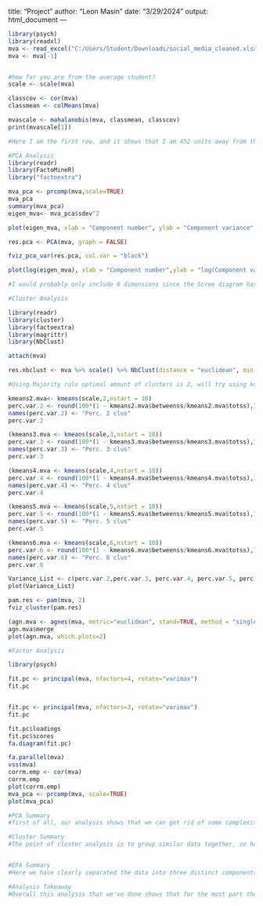 title: "Project"
author: "Leon Masin"
date: "3/29/2024"
output: html_document
---


```{r}
library(psych)
library(readxl)
mva <- read_excel("C:/Users/Student/Downloads/social_media_cleaned.xlsx")
mva <- mva[-1]


#how far you are from the average student?
scale <- scale(mva)

classcov <- cor(mva)
classmean <- colMeans(mva)

mvascale <- mahalanobis(mva, classmean, classcov)
print(mvascale[1])

#Here I am the first row, and it shows that I am 452 units away from the average student, this is probably because I consume far more OTT content then the rest of my class, because of my love of film and desire to work in the entertainment industry.

#PCA Analysis
library(readr)
library(FactoMineR)
library("factoextra")

mva_pca <- prcomp(mva,scale=TRUE)
mva_pca
summary(mva_pca)
eigen_mva<- mva_pca$sdev^2

plot(eigen_mva, xlab = "Component number", ylab = "Component variance", type = "l", main = "Scree diagram")

res.pca <- PCA(mva, graph = FALSE)

fviz_pca_var(res.pca, col.var = "black")

plot(log(eigen_mva), xlab = "Component number",ylab = "log(Component variance)", type="l",main = "Log(eigenvalue) diagram")

#I would probably only include 6 dimensions since the Scree diagram has an elbow at PC6 and cumulatively Pc1-6 include 89 percent of the variance 

#Cluster Analysis

library(readr)
library(cluster)
library(factoextra)
library(magrittr)
library(NbClust)

attach(mva)

res.nbclust <- mva %>% scale() %>% NbClust(distance = "euclidean", min.nc = 2, max.nc = 10, method = "complete", index ="all") 

#Using Majority rule optimal amount of clusters is 2, will try using kmeans to see difference visually between 2/3 clusters

kmeans2.mva<- kmeans(scale,2,nstart = 10)
perc.var.2 <- round(100*(1 - kmeans2.mva$betweenss/kmeans2.mva$totss),1)
names(perc.var.2) <- "Perc. 2 clus"
perc.var.2

(kmeans3.mva <- kmeans(scale,3,nstart = 10))
perc.var.3 <- round(100*(1 - kmeans3.mva$betweenss/kmeans3.mva$totss),1)
names(perc.var.3) <- "Perc. 3 clus"
perc.var.3

(kmeans4.mva <- kmeans(scale,4,nstart = 10))
perc.var.4 <- round(100*(1 - kmeans4.mva$betweenss/kmeans4.mva$totss),1)
names(perc.var.4) <- "Perc. 4 clus"
perc.var.4

(kmeans5.mva <- kmeans(scale,5,nstart = 10))
perc.var.5 <- round(100*(1 - kmeans5.mva$betweenss/kmeans5.mva$totss),1)
names(perc.var.5) <- "Perc. 5 clus"
perc.var.5

(kmeans6.mva <- kmeans(scale,6,nstart = 10))
perc.var.6 <- round(100*(1 - kmeans6.mva$betweenss/kmeans6.mva$totss),1)
names(perc.var.6) <- "Perc. 6 clus"
perc.var.6

Variance_List <- c(perc.var.2,perc.var.3, perc.var.4, perc.var.5, perc.var.6)
plot(Variance_List)

pam.res <- pam(mva, 2)
fviz_cluster(pam.res)

(agn.mva <- agnes(mva, metric="euclidean", stand=TRUE, method = "single"))
agn.mva$merge
plot(agn.mva, which.plots=2)

#Factor Analysis

library(psych)

fit.pc <- principal(mva, nfactors=4, rotate="varimax")
fit.pc


fit.pc <- principal(mva, nfactors=3, rotate="varimax")
fit.pc

fit.pc$loadings
fit.pc$scores
fa.diagram(fit.pc)

fa.parallel(mva)
vss(mva)
corrm.emp <- cor(mva)
corrm.emp
plot(corrm.emp)
mva_pca <- prcomp(mva, scale=TRUE)
plot(mva_pca)

#PCA Summary
#first of all, our analysis shows that we can get rid of some complexity in the data and that instagram/linkedin are highly similar, we can also see that variability mostly comes from our first 6 principal components meaning some of the apps we use dont hold that much weight in terms of usage

#Cluster Summary
#The point of cluster analysis is to group similar data together, so here most app usage is very similar based on student by student data save for one so that's why we have two distinct group for our clustering analysis, it means that one app is being used far more then the others as well since our visualization places cluster 2 farther away


#EFA Summary
#Here we have clearly separated the data into three distinct components based on our columns showing which apps, it seems like the data fund in our well being matches the same amount of time used for linkedin/Reddit since we used a numerical scale for both, also interesting to see that OTT and Twitter/Reddit are used the same amount

#Analysis Takeaway
#Overall this analysis that we've done shows that for the most part there is very little variance between app usage over the multiple apps and types of apps we use, most of the students also use everything very similarly so theres very little global variance except for one app, which is probably OTT


```

